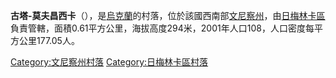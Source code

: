 {{coord|48|50|18|N|27|58|53|E|scale:30000|display=title}}

'''古塔-莫夫昌西卡'''（{{lang-uk|Гута-Мовчанська}}），是[[烏克蘭|烏克蘭]]的村落，位於該國西南部[[文尼察州|文尼察州]]，由[[日梅林卡區|日梅林卡區]]負責管轄，面積0.61平方公里，海拔高度294米，2001年人口108，人口密度每平方公里177.05人。

[[Category:文尼察州村落|Category:文尼察州村落]]
[[Category:日梅林卡區村落|Category:日梅林卡區村落]]


{{Vinnytsia-geo-stub}}
